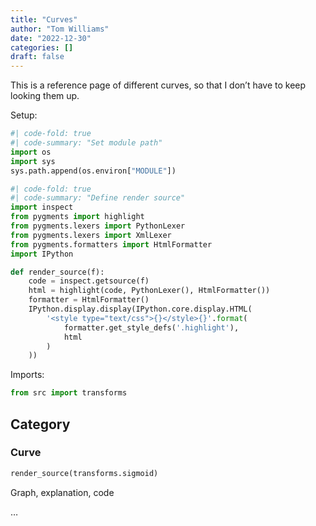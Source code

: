 ```yaml
---
title: "Curves"
author: "Tom Williams"
date: "2022-12-30"
categories: []
draft: false
---
```


This is a reference page of different curves, so that I don't have to keep looking them up.

Setup:
```python
#| code-fold: true
#| code-summary: "Set module path"
import os
import sys
sys.path.append(os.environ["MODULE"])
```
```python
#| code-fold: true
#| code-summary: "Define render source"
import inspect
from pygments import highlight
from pygments.lexers import PythonLexer
from pygments.lexers import XmlLexer
from pygments.formatters import HtmlFormatter
import IPython

def render_source(f):
    code = inspect.getsource(f)
    html = highlight(code, PythonLexer(), HtmlFormatter())
    formatter = HtmlFormatter()
    IPython.display.display(IPython.core.display.HTML(
        '<style type="text/css">{}</style>{}'.format(
            formatter.get_style_defs('.highlight'),
            html
        )
    ))
```
Imports:
```python

from src import transforms
```

## Category

### Curve

```python
render_source(transforms.sigmoid)
```

Graph, explanation, code

...